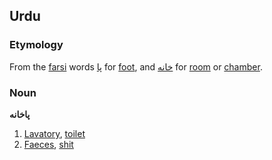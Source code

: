 ==Urdu==
===Etymology===
From the [[farsi]] words [[پا]] for [[foot]], and [[خانه]] for [[room]] or [[chamber]].
===Noun===
'''پاخانه'''
# [[Lavatory]], [[toilet]]
# [[Faeces]], [[shit]]